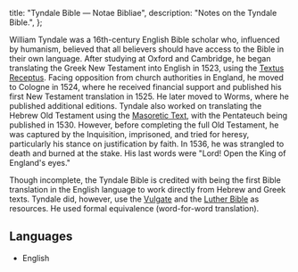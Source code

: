   title: "Tyndale Bible — Notae Bibliae",
  description: "Notes on the Tyndale Bible.",
};

<Initial text="Tyndale Bible" />

William Tyndale was a 16th-century English Bible scholar who, influenced by humanism, believed that all believers should have access to the Bible in their own language. After studying at Oxford and Cambridge, he began translating the Greek New Testament into English in 1523, using the [Textus Receptus](/bible/translations/textus-receptus). Facing opposition from church authorities in England, he moved to Cologne in 1524, where he received financial support and published his first New Testament translation in 1525. He later moved to Worms, where he published additional editions. Tyndale also worked on translating the Hebrew Old Testament using the [Masoretic Text](/bible/translations/masoretic-text), with the Pentateuch being published in 1530. However, before completing the full Old Testament, he was captured by the Inquisition, imprisoned, and tried for heresy, particularly his stance on justification by faith. In 1536, he was strangled to death and burned at the stake. His last words were "Lord! Open the King of England's eyes."

Though incomplete, the Tyndale Bible is credited with being the first Bible translation in the English language to work directly from Hebrew and Greek texts. Tyndale did, however, use the [Vulgate](/bible/translations/vulgate) and the [Luther Bible](/bible/translations/luther-bible) as resources. He used formal equivalence (word-for-word translation).

## Languages

* English
